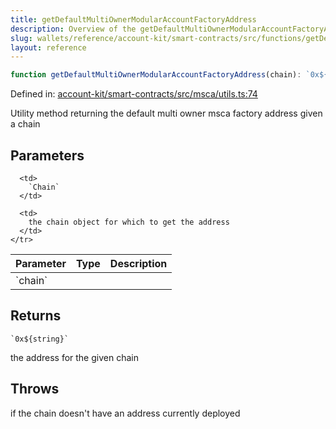 ```yaml
---
title: getDefaultMultiOwnerModularAccountFactoryAddress
description: Overview of the getDefaultMultiOwnerModularAccountFactoryAddress function
slug: wallets/reference/account-kit/smart-contracts/src/functions/getDefaultMultiOwnerModularAccountFactoryAddress
layout: reference
---
```


```ts
function getDefaultMultiOwnerModularAccountFactoryAddress(chain): `0x${string}`;
```

Defined in: [account-kit/smart-contracts/src/msca/utils.ts:74](https://github.com/alchemyplatform/aa-sdk/blob/5b9429f0f16dcd4ff822527b8de589e19e88faa7/account-kit/smart-contracts/src/msca/utils.ts#L74)

Utility method returning the default multi owner msca factory address given a chain

## Parameters

<table>
  <thead>
    <tr>
      <th align="left">Parameter</th>
      <th align="left">Type</th>
      <th align="left">Description</th>
    </tr>
  </thead>

  <tbody>
    <tr>
      <td>
        `chain`
      </td>

      <td>
        `Chain`
      </td>

      <td>
        the chain object for which to get the address
      </td>
    </tr>

  </tbody>
</table>

## Returns

`` `0x${string}` ``

the address for the given chain

## Throws

if the chain doesn't have an address currently deployed
